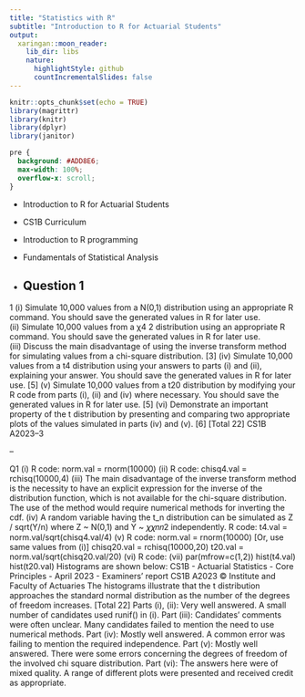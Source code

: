 ```yaml
---
title: "Statistics with R"
subtitle: "Introduction to R for Actuarial Students"
output:
  xaringan::moon_reader:
    lib_dir: libs
    nature:
      highlightStyle: github
      countIncrementalSlides: false
---
```


```r
knitr::opts_chunk$set(echo = TRUE)
library(magrittr)
library(knitr)
library(dplyr)
library(janitor)


```

```css
pre {
  background: #ADD8E6;
  max-width: 100%;
  overflow-x: scroll;
}
```

* Introduction to R for Actuarial Students

* CS1B Curriculum

* Introduction to R programming
* Fundamentals of Statistical Analysis

* Question 1
---


1 (i) Simulate 10,000 values from a N(0,1) distribution using an appropriate R 
command. You should save the generated values in R for later use.  
(ii) Simulate 10,000 values from a χ4
2 distribution using an appropriate R 
command. You should save the generated values in R for later use.  
(iii) Discuss the main disadvantage of using the inverse transform method for 
simulating values from a chi-square distribution. [3] 
(iv) Simulate 10,000 values from a t4 distribution using your answers to parts (i) 
and (ii), explaining your answer. 
You should save the generated values in R for later use. [5] 
(v) Simulate 10,000 values from a t20 distribution by modifying your R code from 
parts (i), (ii) and (iv) where necessary. 
You should save the generated values in R for later use. [5] 
(vi) Demonstrate an important property of the t distribution by presenting and 
comparing two appropriate plots of the values simulated in parts (iv) and (v). 
 [6] 
 [Total 22] 
CS1B A2023–3 


--

Q1
(i) R code:
norm.val = rnorm(10000) 
(ii) R code:
chisq4.val = rchisq(10000,4) 
(iii) The main disadvantage of the inverse transform method is the necessity to have an explicit expression for the inverse of the distribution function, which is not available for the chi-square distribution. 
The use of the method would require numerical methods for inverting the cdf. 
(iv) A random variable having the t_n distribution can be simulated as
Z / sqrt(Y/n) 
where Z ~ N(0,1) and Y ~ 𝜒𝜒𝑛𝑛2 
independently. 
R code:
t4.val = norm.val/sqrt(chisq4.val/4) 
(v) R code:
norm.val = rnorm(10000) 
[Or, use same values from (i)]
chisq20.val = rchisq(10000,20) 
t20.val = norm.val/sqrt(chisq20.val/20) 
(vi) R code:
(vii)
par(mfrow=c(1,2))
hist(t4.val) 
hist(t20.val) 
Histograms are shown below: 
CS1B - Actuarial Statistics - Core Principles - April 2023 - Examiners’ report
CS1B A2023 © Institute and Faculty of Actuaries
The histograms illustrate that the t distribution approaches the standard normal distribution as the number of the degrees of freedom increases. 
[Total 22]
Parts (i), (ii): Very well answered. A small number of candidates used runif() in (i).
Part (iii): Candidates’ comments were often unclear. Many candidates failed to mention the need to use numerical methods.
Part (iv): Mostly well answered. A common error was failing to mention the required independence.
Part (v): Mostly well answered. There were some errors concerning the degrees of freedom of the involved chi square distribution.
Part (vi): The answers here were of mixed quality. A range of different plots were presented and received credit as appropriate.
